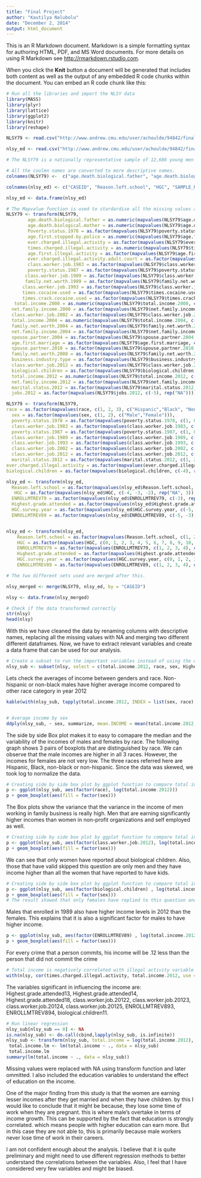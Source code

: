 ```yaml
---
title: "Final Project"
author: "Kautilya Nalubolu"
date: "December 2, 2014"
output: html_document
---
```


This is an R Markdown document. Markdown is a simple formatting syntax for authoring HTML, PDF, and MS Word documents. For more details on using R Markdown see <http://rmarkdown.rstudio.com>.

When you click the **Knit** button a document will be generated that includes both content as well as the output of any embedded R code chunks within the document. You can embed an R code chunk like this:

```r
# Run all the libraries and import the NLSY data
library(MASS)
library(plyr)
library(lattice)
library(ggplot2)
library(knitr)
library(reshape)

NLSY79 <- read.csv("http://www.andrew.cmu.edu/user/achoulde/94842/final_project/nlsy79_base/nlsy79_base.csv", header = TRUE)

nlsy_ed <- read.csv("http://www.andrew.cmu.edu/user/achoulde/94842/final_project/nlsy79_education/education_vars.csv", header=TRUE)

# The NLSY79 is a nationally representative sample of 12,686 young men and women who were 14-22 years old when they were first surveyed in 1979. These individuals were interviewed annually through 1994 and are currently interviewed on a biennial basis. Since their first interview, many of the respondents have made transitions from school to work, and from their parents' homes to being parents and homeowners.

```

```r
# All the coulmn names are converted to more descriptive names. 
colnames(NLSY79) <-  c("age.death.biological.father", "age.death.biological.mother", "CASEID", "race", "sex", "poverty.status.1978", "age.first.stopped.by.police", "ever.charged.illegal.activity", "times.charged.illegal.activity", "age.first.illegal.activity", "ever.charged.illegal.activity.adult.court", "class.worker.job.1983", "poverty.status.1987", "class.worker.job.1989", "family.net.worth.1989", "class.worker.job.1993", "times.cocaine.used", "times.crack.cocaine.used", "total.income.2000", "net.family.income.2000", "class.worker.job.2002", "total.income.2004", "family.net.worth.2004", "net.family.income.2004", "spouse.partner.2004", "age.first.marriage", "spouse.partner.2010", "family.net.worth.2008", "business.industry.type", "class.worker.job.2012", "biological.children", "total.income.2012", "net.family.income.2012", "marital.status.2012", "jobs.2012")

colnames(nlsy_ed) <- c("CASEID", "Reason.left.school", "HGC", "SAMPLE_RACE", "SAMPLE_SEX", "ENROLLMTREV79", "Highest.grade.attended", "HGC.survey year", "ENROLLMTREV89")

nlsy_ed <- data.frame(nlsy_ed)
```


```r
# The Mapvalue function is used to stardardise all the missing values as NA in both datasets.  Also, all the factors of the variables are  coded descripively
NLSY79 <- transform(NLSY79, 
        age.death.biological.father = as.numeric(mapvalues(NLSY79$age.death.biological.father, c(-4, -2, -1), rep(NA, 3))), 
        age.death.biological.mother = as.numeric(mapvalues(NLSY79$age.death.biological.mother, c(-4, -2, -1), rep(NA, 3))),   
        Poverty.status.1978 = as.factor(mapvalues(NLSY79$poverty.status.1978, c(-3), rep("NA", 1))), 
        age.first.stopped.by.police = as.numeric(mapvalues(NLSY79$age.first.stopped.by.police, c(-3, -4, -5), rep(NA, 3))),
        ever.charged.illegal.activity = as.factor(mapvalues(NLSY79$ever.charged.illegal.activity, c(-5, -3), rep("NA", 2))),
        times.charged.illegal.activity = as.numeric(mapvalues(NLSY79$times.charged.illegal.activity, c(-3, -4, -5), rep(NA, 3))),
        age.first.illegal.activity = as.factor(mapvalues(NLSY79$age.first.illegal.activity, c(-5, -4, -3), rep("NA", 3))),
        ever.charged.illegal.activity.adult.court = as.factor(mapvalues(NLSY79$ever.charged.illegal.activity.adult.court, c(-5, -4, -3), rep("NA", 3))),
        class.worker.job.1983 = as.factor(mapvalues(NLSY79$class.worker.job.1983, c(-5, -4), rep("NA", 2))),
        poverty.status.1987 = as.factor(mapvalues(NLSY79$poverty.status.1987, c(-5, -3), rep("NA", 2))),
       class.worker.job.1989 = as.factor(mapvalues(NLSY79$class.worker.job.1989, c(-5, -4, -2, -3), rep("NA", 4))),
       family.net.worth.1989 = as.factor(mapvalues(NLSY79$family.net.worth.1989, c(-5, -1), rep("NA", 2))),
      class.worker.job.1993 = as.factor(mapvalues(NLSY79$class.worker.job.1993, c(-5, -4, -2), rep("NA", 3))), 
      times.cocaine.used = as.factor(mapvalues(NLSY79$times.cocaine.used, c(-5, -4, -2, -1), rep("NA", 4))), 
      times.crack.cocaine.used = as.factor(mapvalues(NLSY79$times.crack.cocaine.used, c(-5, -4, -2, -1), rep("NA", 4))),  
   total.income.2000 = as.numeric(mapvalues(NLSY79$total.income.2000, c(-5, -3, -2, -1), rep(NA, 4))), 
  net.family.income.2000 = as.factor(mapvalues(NLSY79$net.family.income.2000, c(-5, -3, -2, -1), rep("NA", 4))),
  class.worker.job.2002 = as.factor(mapvalues(NLSY79$class.worker.job.2002, c(-5, -4, -3, -2), rep("NA", 4))),
  total.income.2004 = as.numeric(mapvalues(NLSY79$total.income.2004, c(-5, -4, -2, -1), rep(NA, 4))),
  family.net.worth.2004 = as.factor(mapvalues(NLSY79$family.net.worth.2004, c(-5, -2, -1), rep("NA", 3))),
  net.family.income.2004 = as.factor(mapvalues(NLSY79$net.family.income.2004, c(-5, -3, -2, -1), rep("NA", 4))),
  spouse.partner.2004 = as.factor(mapvalues(NLSY79$spouse.partner.2004, c(-4), rep("NA"))),
  age.first.marriage = as.factor(mapvalues(NLSY79$age.first.marriage, c(-3, -2, -1), rep("NA", 3))), 
  spouse.partner.2010 = as.factor(mapvalues(NLSY79$spouse.partner.2010, c(-4), rep("NA"))),
  family.net.worth.2008 = as.factor(mapvalues(NLSY79$family.net.worth.2008, c(-5, -1), rep("NA", 2))),
  business.industry.type = as.factor(mapvalues(NLSY79$business.industry, c(-5, -4), rep("NA", 2))),
  class.worker.job.2012 = as.factor(mapvalues(NLSY79$class.worker.job.2012, c(-5, -4, -2, -1), rep("NA", 4))),
  biological.children = as.factor(mapvalues(NLSY79$biological.children, c(-5), rep("NA"))),
  total.income.2012 = as.numeric(mapvalues(NLSY79$total.income.2012, c(-5, -4, -3, -2, -1), rep(NA, 5))),
  net.family.income.2012 = as.factor(mapvalues(NLSY79$net.family.income.2012, c(-5, -2, -1), rep("NA", 3))),
  marital.status.2012 = as.factor(mapvalues(NLSY79$marital.status.2012, c(-5, -2, -1), rep("NA", 3))), 
  jobs.2012 = as.factor(mapvalues(NLSY79$jobs.2012, c(-5), rep("NA"))))

NLSY79 <- transform(NLSY79, 
race = as.factor(mapvalues(race, c(1, 2, 3), c("Hispanic","Black", "NonBlack NonHispanic"))),
  sex = as.factor(mapvalues(sex, c(1, 2), c("Male","Female"))),
  poverty.status.1978 = as.factor(mapvalues(poverty.status.1978, c(1, 0), c("In Poverty", "Not in Poverty"))),
  class.worker.job.1983 = as.factor(mapvalues(class.worker.job.1983, c(1, 2, 3, 4), c("Private Company", "Government", "Self Employed", "Without Pay"))),
  poverty.status.1987 = as.factor(mapvalues(poverty.status.1987, c(1, 0), c("In Poverty", "Not in Poverty"))),
  class.worker.job.1989 = as.factor(mapvalues(class.worker.job.1989, c(1, 2, 3, 4), c("Private Company", "Government", "Self Employed", "Without Pay"))),
  class.worker.job.1993 = as.factor(mapvalues(class.worker.job.1993, c(1, 2, 3, 4), c("Private Company", "Government", "Self Employed", "Without Pay"))), 
  class.worker.job.2002 = as.factor(mapvalues(class.worker.job.2002, c(1, 2, 3, 4, 5), c("Government","Private For Profit", "Non Profit", "Self Employed", "Family Business"))), 
  class.worker.job.2012 = as.factor(mapvalues(class.worker.job.2012, c(1, 2, 3, 4, 5), c("Government", "Private For Profit", "Non Profit", "Self Employed", "Working in Family Business"))), 
  marital.status.2012 = as.factor(mapvalues(marital.status.2012, c(1, 2, 3), c("Never Married", "Married", "Other"))),
ever.charged.illegal.activity = as.factor(mapvalues(ever.charged.illegal.activity, c(1, 0), c("Yes", "No"))),
biological.children = as.factor(mapvalues(biological.children, c(-4), rep("valid skip"))))

```


```r
nlsy_ed <- transform(nlsy_ed,
  Reason.left.school = as.factor(mapvalues(nlsy_ed$Reason.left.school, c(-4, -3, -2, -1), rep("NA", 4))),
   HGC = as.factor(mapvalues(nlsy_ed$HGC, c(-4, -3, -2), rep("NA", 3))),
  ENROLLMTREV79 = as.factor(mapvalues(nlsy_ed$ENROLLMTREV79, c(-3), rep("NA"))),
  Highest.grade.attended = as.factor(mapvalues(nlsy_ed$Highest.grade.attended, c(-5, -4), rep("NA", 2))),
  HGC.survey.year = as.factor(mapvalues(nlsy_ed$HGC.survey.year, c(-5, -3), rep("NA", 2))),
  ENROLLMTREV89 = as.factor(mapvalues(nlsy_ed$ENROLLMTREV89, c(-5, -3), rep("NA", 2))))


nlsy_ed <- transform(nlsy_ed, 
    Reason.left.school = as.factor(mapvalues(Reason.left.school, c(1, 2, 3, 4, 5, 6, 7, 8, 9, 10, 11, 12, 13), c("Received Degree", "GETTING MARRIED", "PREGNANCY", "OTHER REASONS DIDN'T LIKE SCHOOL", "POOR GRADES", "HOME RESPONSIBILITIES", "CHOSE TO WORK", "FINANCIAL DIFFICULTIES", "ENTERED MILITARY", "EXPELLED OR SUSPENDED", "SCHOOL TOO DANGEROUS", "MOVED AWAY FROM SCHOOL", "OTHER"))),
    HGC = as.factor(mapvalues(HGC, c(0, 1, 2, 3, 4, 5, 6, 7, 8, 9, 10, 11, 12, 13, 14, 15, 16, 17, 18, 95), c("NONE","1ST GRADE", "2ND GRADE", "3RD GRADE", "4TH GRADE", "5TH GRADE", "6TH GRADE", "7TH GRADE", "8TH GRADE", "9TH GRADE", "10TH GRADE", "11TH GRADE", "12TH GRADE", "1ST YR COL", "2ND YR COL", "3RD YR COL", "4TH YR COL", "5TH YR COL", "6TH YR COL", "UNGRADED"))),
    ENROLLMTREV79 = as.factor(mapvalues(ENROLLMTREV79, c(1, 2, 3, 4), c("NOT ENROLLED, COMPLETED LESS THAN 12TH GRADE", "ENROLLED IN HIGH SCHOOL", "ENROLLED IN COLLEGE", "NOT ENROLLED, HIGH SCHOOL GRADUATE"))),
    Highest.grade.attended = as.factor(mapvalues(Highest.grade.attended, c(6, 7, 8, 9, 10, 11, 12, 13, 14, 15, 16, 17, 18, 19, 20), c("6TH GRADE", "7TH GRADE", "8TH GRADE", "9TH GRADE", "10Th GRADE", "11TH GRADE", "12TH GRADE", "1ST YR COL", "2ND YR COL", "3RD YR COL", "4TH YR COL", "5TH YR COL", "6TH YR COL", "7TH YR COL", "8TH YR COL OR MORE"))),
    HGC.survey.year = as.factor(mapvalues(HGC.survey.year, c(0, 1, 2, 3, 4, 5, 6, 7, 8, 9, 10, 11, 12, 13, 14, 15, 16, 17, 18, 19, 20), c("NONE", "1ST GRADE", "2ND GRADE", "3RD GRADE", "4TH GRADE", "5TH GRADE", "6TH GRADE", "7TH GRADE", "8TH GRADE", "9TH GRADE", "10Th GRADE", "11TH GRADE", "12TH GRADE", "1ST YR COL", "2ND YR COL", "3RD YR COL", "4TH YR COL", "5TH YR COL", "6TH YR COL", "7TH YR COL", "8TH YR COL OR MORE"))),
    ENROLLMTREV89 = as.factor(mapvalues(ENROLLMTREV89, c(1, 2, 3, 4), c("NOT ENROLLED, COMPLETED LESS THAN 12TH GRADE", "ENROLLED IN HIGH SCHOOL", "ENROLLED IN COLLEGE", "NOT ENROLLED, HIGH SCHOOL GRADUATE"))))
```

```r
# The two different sets used are merged after this.

nlsy_merged <- merge(NLSY79, nlsy_ed, by = "CASEID")

nlsy <- data.frame(nlsy_merged)

```

```r
# Check if the data transformed correctly
str(nlsy)
head(nlsy)

```

With this we have cleaned the data by renaming columns with descriptive names, replacing all the missing values with NA and merging two different different dataframes. Now, we have to extract relevant variables and create a data frame that can be used for our analysis.
```r

# Create a subset to run the important variables instead of using the whole dataset
nlsy_sub <- subset(nlsy, select = c(total.income.2012, race, sex, Highest.grade.attended, class.worker.job.2012, ENROLLMTREV89, biological.children))

```
Lets check the averages of income between genders and race. Non-hispanic or non-black males have higher average income compared to other race category in year 2012
```r
kable(with(nlsy_sub, tapply(total.income.2012, INDEX = list(sex, race), FUN = mean, na.rm = TRUE)), format = "markdown")


# Average income by sex
ddply(nlsy_sub, ~ sex, summarize, mean.INCOME = mean(total.income.2012, na.rm = TRUE))
`````

The side by side Box plot makes it to easy to comapare the median and the variability of the incomes of males and females by race. The following graph shows 3 pairs of boxplots that are distinguished by race. We can observe that the male incomes are higher in all 3 races. However, the incomes for females are not very low. The three races referred here are Hispanic, Black, non-black or non-hispanic. Since the data was skewed, we took log to normalize the data.

```r
# Creating side by side box plot by ggplot function to compare total income in 2012 against different levels of race of males and females
p <- ggplot(nlsy_sub, aes(factor(race), log(total.income.2012)))
p + geom_boxplot(aes(fill = factor(sex)))
```

The Box plots show the variance that the variance in the income of men working in family business is really high. Men that are earning significantly higher incomes than women in non-profit organizations and self employed as well.

```r
# Creating side by side box plot by ggplot function to compare total income in year 2012 againt class of job between male and females
p <- ggplot(nlsy_sub, aes(factor(class.worker.job.2012), log(total.income.2012)))
p + geom_boxplot(aes(fill = factor(sex)))
```

We can see that only women have reported about biological children. Also, those that have valid skipped this question are only men and they have income higher than all the women that have reported to have kids.

```r
# Creating side by side box plot by ggplot function to compare total income in year 2012 againt biological children between male and females
p <- ggplot(nlsy_sub, aes(factor(biological.children) , log(total.income.2012)))
p + geom_boxplot(aes(fill = factor(sex)))
# The result showed that only females have replied to this question and males skipped this question
```

Males that enrolled in 1989 also have higher income levels in 2012 than the females. This explains that it is also a significant factor for males to have higher income.

```r
p <- ggplot(nlsy_sub, aes(factor(ENROLLMTREV89) , log(total.income.2012)))
p + geom_boxplot(aes(fill = factor(sex)))  

```

For every crime that a person commits, his income will be .12 less than the person that did not commit the crime

```r
# Total income is negatively correlated with illegal activity variable 
with(nlsy, cor(times.charged.illegal.activity, total.income.2012, use = "complete"))
```

The variables significant in influencing the income are: Highest.grade.attended13, Highest.grade.attended14, Highest.grade.attended18, class.worker.job.20122, class.worker.job.20123, class.worker.job.20124, class.worker.job.20125, ENROLLMTREV893, ENROLLMTREV894, biological.children11. 

```r

# Run linear regression
nlsy_sub[nlsy_sub == 0] <- NA
is.na(nlsy_sub) <- do.call(cbind,lapply(nlsy_sub, is.infinite))
nlsy_sub <- transform(nlsy_sub, total.income = log(total.income.2012), na.rm = TRUE)
 total.income.lm <- lm(total.income ~ ., data = nlsy_sub)
 total.income.lm
summary(lm(total.income ~ ., data = nlsy_sub))


```

Missing values were replaced with NA using transform function and later ommitted. 
I also included the education variables to understand the effect of education on the income.

One of the major finding from this study is that the women are earning lesser incomes after they get married and when they have children. by this I would like to conclude that it might be because, they lose some time of work when they are pregnant. this is where male's overtake in terms of income growth. This can be supported by the fact that education is strongly correlated. which means people with higher education can earn more. But in this case they are not able to, this is primarily because male workers never lose time of work in their careers. 

I am not confident enough about the analysis. I believe that it is quite preliminary and might need to use different regression methods to better understand the correlations between the variables. Also, I feel that I have considered very few variables and might be biased. 
